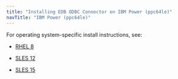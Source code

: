 ```yaml
---
title: "Installing EDB ODBC Connector on IBM Power (ppc64le)"
navTitle: "IBM Power (ppc64le)"
---
```


For operating system-specific install instructions, see:

  - [RHEL 8](09_odbc13_rhel8_ppcle)

  - [SLES 12](12_odbc13_sles12_ppcle)
  - [SLES 15](11_odbc13_sles15_ppcle)
